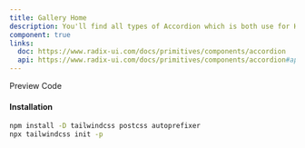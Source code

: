```yaml
---
title: Gallery Home
description: You'll find all types of Accordion which is both use for HTML, REACTJS and NEXTJS
component: true
links:
  doc: https://www.radix-ui.com/docs/primitives/components/accordion
  api: https://www.radix-ui.com/docs/primitives/components/accordion#api-reference
---
```


<Tabs defaultValue="preview" className="w-full  relative ">
  <TabsList>
    <TabsTrigger value="preview">
      Preview
    </TabsTrigger>
    <TabsTrigger value="codesnippet">
      Code
    </TabsTrigger>
  </TabsList>
  <TabsContent value="preview">
    <ComponentPreview name="gallery1" category="component" />
  </TabsContent>
  <TabsContent value="codesnippet" >
<CodeWrapper>
    <CodePreview name="gallery1" category="component"  />

#### Installation

```bash
npm install -D tailwindcss postcss autoprefixer
npx tailwindcss init -p
```

</CodeWrapper>
  </TabsContent>
</Tabs>
